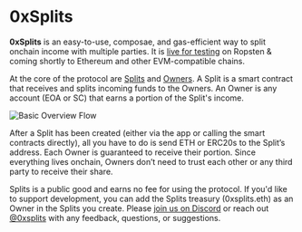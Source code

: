 
# 0xSplits

**0xSplits** is an easy-to-use, composae, and gas-efficient way to split onchain income with multiple parties.
It is [live for testing](https://app.0xsplits.xyz/) on Ropsten & coming shortly to Ethereum and other EVM-compatible chains.

At the core of the protocol are [Splits](/core-concepts/#split) and [Owners](/core-concepts/#owner). A Split is a smart contract that receives and splits incoming funds to the Owners. An Owner is any account (EOA or SC) that earns a portion of the Split's income.

<Bleed full>![Basic Overview Flow](/intro-flow.png)</Bleed>

After a Split has been created (either via the app or calling the smart contracts directly), all you have to do is send ETH or ERC20s to the Split’s address. Each Owner is guaranteed to receive their portion. Since everything lives onchain, Owners don’t need to trust each other or any third party to receive their share.

Splits is a public good and earns no fee for using the protocol. If you'd like to support development, you can add the Splits treasury (0xsplits.eth) as an Owner in the Splits you create.
Please [join us on Discord](https://twitter.com/0xSplits) or reach out [@0xsplits](https://twitter.com/0xSplits) with any feedback, questions, or suggestions.
